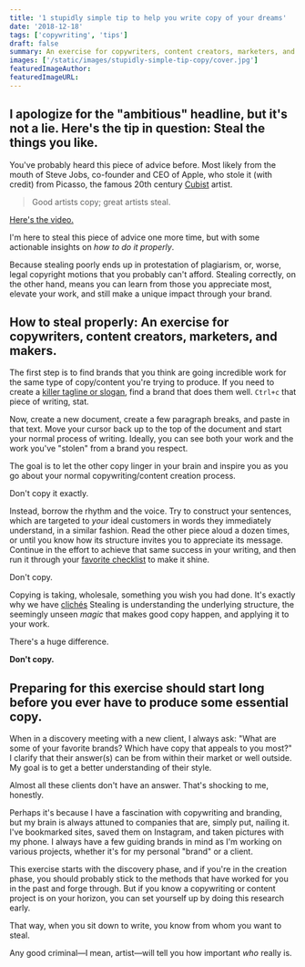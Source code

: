```yaml
---
title: '1 stupidly simple tip to help you write copy of your dreams'
date: '2018-12-18'
tags: ['copywriting', 'tips']
draft: false
summary: An exercise for copywriters, content creators, marketers, and makers who wish they could write copy like their favorite brands.
images: ['/static/images/stupidly-simple-tip-copy/cover.jpg']
featuredImageAuthor:
featuredImageURL:
---
```


## I apologize for the "ambitious" headline, but it's not a lie. Here's the tip in question: Steal the things you like.

You've probably heard this piece of advice before. Most likely from the mouth of Steve Jobs, co-founder and CEO of Apple, who stole it (with credit) from Picasso, the famous 20th century [Cubist](https://en.wikipedia.org/wiki/Cubism) artist.

> Good artists copy; great artists steal.

[Here's the video.](https://www.youtube.com/watch?v=CW0DUg63lqU)

I'm here to steal this piece of advice one more time, but with some actionable insights on _how to do it properly_.

Because stealing poorly ends up in protestation of plagiarism, or, worse, legal copyright motions that you probably can't afford. Stealing correctly, on the other hand, means you can learn from those you appreciate most, elevate your work, and still make a unique impact through your brand.

## How to steal properly: An exercise for copywriters, content creators, marketers, and makers.

The first step is to find brands that you think are going incredible work for the same type of copy/content you're trying to produce. If you need to create a [killer tagline or slogan](/articles/taglines-slogans), find a brand that does them well. `Ctrl+c` that piece of writing, stat.

Now, create a new document, create a few paragraph breaks, and paste in that text. Move your cursor back up to the top of the document and start your normal process of writing. Ideally, you can see both your work and the work you've "stolen" from a brand you respect.

The goal is to let the other copy linger in your brain and inspire you as you go about your normal copywriting/content creation process.

Don't copy it exactly.

Instead, borrow the rhythm and the voice. Try to construct your sentences, which are targeted to _your_ ideal customers in words they immediately understand, in a similar fashion. Read the other piece aloud a dozen times, or until you know how its structure invites you to appreciate its message. Continue in the effort to achieve that same success in your writing, and then run it through your [favorite checklist](/articles/copywriting-checklist/) to make it shine.

Don't copy.

Copying is taking, wholesale, something you wish you had done. It's exactly why we have
[clichés](/articles/copywriting-cliches-tech/) Stealing is understanding the underlying structure, the seemingly unseen
_magic_ that makes good copy happen, and applying it to your work.

There's a huge difference.

**Don't copy.**

## Preparing for this exercise should start long before you ever have to produce some essential copy.

When in a discovery meeting with a new client, I always ask: "What are some of your favorite brands? Which have copy that appeals to you most?" I clarify that their answer(s) can be from within their market or well outside. My goal is to get a better understanding of their style.

Almost all these clients don't have an answer. That's shocking to me, honestly.

Perhaps it's because I have a fascination with copywriting and branding, but my brain is always attuned to companies that are, simply put, nailing it. I've bookmarked sites, saved them on Instagram, and taken pictures with my phone. I always have a few guiding brands in mind as I'm working on various projects, whether it's for my personal "brand" or a client.

This exercise starts with the discovery phase, and if you're in the creation phase, you should probably stick to the methods that have worked for you in the past and forge through. But if you know a copywriting or content project is on your horizon, you can set yourself up by doing this research early.

That way, when you sit down to write, you know from whom you want to steal.

Any good criminal—I mean, artist—will tell you how important _who_ really is.
